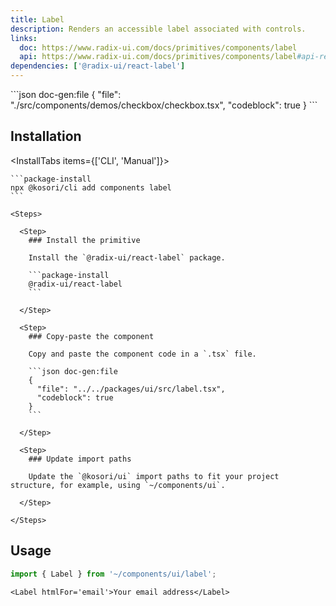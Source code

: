 ```yaml
---
title: Label
description: Renders an accessible label associated with controls.
links:
  doc: https://www.radix-ui.com/docs/primitives/components/label
  api: https://www.radix-ui.com/docs/primitives/components/label#api-reference
dependencies: ['@radix-ui/react-label']
---
```


<ComponentPreview name='checkbox'>
```json doc-gen:file
{
  "file": "./src/components/demos/checkbox/checkbox.tsx",
  "codeblock": true
}
```
</ComponentPreview>

## Installation

<InstallTabs items={['CLI', 'Manual']}>

  <Tab value='CLI'>
  
    ```package-install
    npx @kosori/cli add components label
    ```

  </Tab>

  <Tab value='Manual'>

    <Steps>

      <Step>
        ### Install the primitive

        Install the `@radix-ui/react-label` package.

        ```package-install
        @radix-ui/react-label
        ```

      </Step>

      <Step>
        ### Copy-paste the component

        Copy and paste the component code in a `.tsx` file.

        ```json doc-gen:file
        {
          "file": "../../packages/ui/src/label.tsx",
          "codeblock": true
        }
        ```

      </Step>

      <Step>
        ### Update import paths

        Update the `@kosori/ui` import paths to fit your project structure, for example, using `~/components/ui`.

      </Step>

    </Steps>

  </Tab>

</InstallTabs>

## Usage

```ts
import { Label } from '~/components/ui/label';
```

```tsx
<Label htmlFor='email'>Your email address</Label>
```
